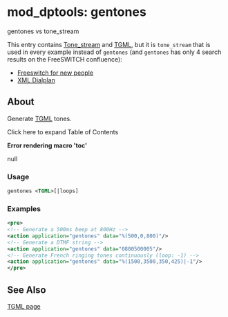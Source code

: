 
# mod_dptools: gentones 

 

gentones vs tone\_stream

This entry contains [Tone\_stream](./gentones/Tone-stream/Tone_stream_6586599.mdx#about) and [TGML](./gentones/TGML_6586573.mdx#lua), but it is `tone_stream` that is used in every example instead of `gentones` (and `gentones` has only 4 search results on the FreeSWITCH confluence):

* [Freeswitch for new people](../../[DEAD/Freeswitch-for-new-people_13173027.mdx#about)
* [XML Dialplan](../../Dialplan/XML-Dialplan/index.mdx#about)

## About

Generate [TGML](./gentones/TGML_6586573.mdx#lua) tones.

Click here to expand Table of Contents

**Error rendering macro 'toc'**

null

### Usage

```xml
gentones <TGML>[|loops]
```

### Examples

```xml
<pre>
<!-- Generate a 500ms beep at 800Hz -->
<action application="gentones" data="%(500,0,800)"/>
<!-- Generate a DTMF string -->
<action application="gentones" data="0800500005"/>
<!-- Generate French ringing tones continuously (loop: -1) -->
<action application="gentones" data="%(1500,3500,350,425)|-1"/>
</pre>
```

  
## See Also

[TGML page](./gentones/TGML_6586573.mdx#lua)

  


